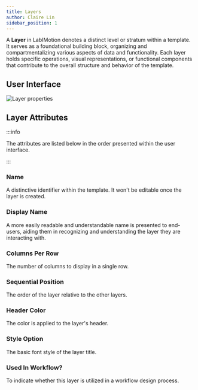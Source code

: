 ```yaml
---
title: Layers
author: Claire Lin
sidebar_position: 1
---
```



<Reader text="Designer" />

A **Layer** in LabIMotion denotes a distinct level or stratum within a template. It serves as a foundational building block, organizing and compartmentalizing various aspects of data and functionality. Each layer holds specific operations, visual representations, or functional components that contribute to the overall structure and behavior of the template.

## User Interface

![Layer properties](/img/labimotion/designer-layers.png)

## Layer Attributes

:::info

The attributes are listed below in the order presented within the user interface.

:::

### Name

A distinctive identifier within the template. It won't be editable once the layer is created.

### Display Name

A more easily readable and understandable name is presented to end-users, aiding them in recognizing and understanding the layer they are interacting with.

### Columns Per Row

The number of columns to display in a single row.

### Sequential Position

The order of the layer relative to the other layers.

### Header Color

The color is applied to the layer's header.

### Style Option

The basic font style of the layer title.

### Used In Workflow?

To indicate whether this layer is utilized in a workflow design process.
